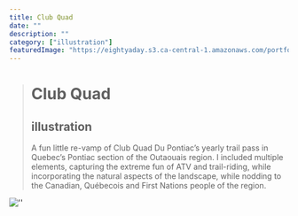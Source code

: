 ```yaml
---
title: Club Quad
date: ""
description: ""
category: ["illustration"]
featuredImage: "https://eightyaday.s3.ca-central-1.amazonaws.com/portfolio/club-quad/club-quad-preview.jpg"
---
```


> # Club Quad
>
> ## illustration
>
> A fun little re-vamp of Club Quad Du Pontiac’s yearly trail pass in Quebec’s Pontiac section of the Outaouais region. I included multiple elements, capturing the extreme fun of ATV and trail-riding, while incorporating the natural aspects of the landscape, while nodding to the Canadian, Québecois and First Nations people of the region.

![''](https://eightyaday.s3.ca-central-1.amazonaws.com/portfolio/club-quad/club-quad-01.jpg)
